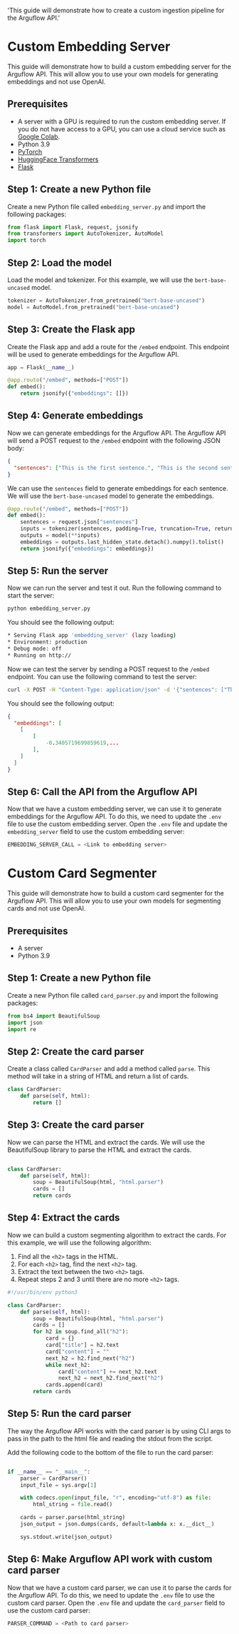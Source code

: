   'This guide will demonstrate how to create a custom ingestion pipeline for the Arguflow API.'

# Custom Embedding Server

This guide will demonstrate how to build a custom embedding server for the Arguflow API. This will allow you to use your own models for generating embeddings and not use OpenAI.

## Prerequisites

- A server with a GPU is required to run the custom embedding server. If you do not have access to a GPU, you can use a cloud service such as [Google Colab](https://colab.research.google.com/).
- Python 3.9
- [PyTorch](https://pytorch.org/get-started/locally/)
- [HuggingFace Transformers](https://huggingface.co/transformers/installation.html)
- [Flask](https://flask.palletsprojects.com/en/2.0.x/installation/)

## Step 1: Create a new Python file

Create a new Python file called `embedding_server.py` and import the following packages:

```python
from flask import Flask, request, jsonify
from transformers import AutoTokenizer, AutoModel
import torch
```

## Step 2: Load the model

Load the model and tokenizer. For this example, we will use the `bert-base-uncased` model.

```python
tokenizer = AutoTokenizer.from_pretrained("bert-base-uncased")
model = AutoModel.from_pretrained("bert-base-uncased")
```

## Step 3: Create the Flask app

Create the Flask app and add a route for the `/embed` endpoint. This endpoint will be used to generate embeddings for the Arguflow API.

```python
app = Flask(__name__)

@app.route("/embed", methods=["POST"])
def embed():
    return jsonify({"embeddings": []})
```

## Step 4: Generate embeddings

Now we can generate embeddings for the Arguflow API. The Arguflow API will send a POST request to the `/embed` endpoint with the following JSON body:

```json
{
  "sentences": ["This is the first sentence.", "This is the second sentence."]
}
```

We can use the `sentences` field to generate embeddings for each sentence. We will use the `bert-base-uncased` model to generate the embeddings.

```python
@app.route("/embed", methods=["POST"])
def embed():
    sentences = request.json["sentences"]
    inputs = tokenizer(sentences, padding=True, truncation=True, return_tensors="pt")
    outputs = model(**inputs)
    embeddings = outputs.last_hidden_state.detach().numpy().tolist()
    return jsonify({"embeddings": embeddings})
```

## Step 5: Run the server

Now we can run the server and test it out. Run the following command to start the server:

```bash
python embedding_server.py
```

You should see the following output:

```bash
* Serving Flask app 'embedding_server' (lazy loading)
* Environment: production
* Debug mode: off
* Running on http://
```

Now we can test the server by sending a POST request to the `/embed` endpoint. You can use the following command to test the server:

```bash
curl -X POST -H "Content-Type: application/json" -d '{"sentences": ["This is the first sentence.", "This is the second sentence."]}'
```

You should see the following output:

```json
{
  "embeddings": [
    [
        [
            -0.3405719699859619,...
        ],
    ]
  ]
}
```

## Step 6: Call the API from the Arguflow API

Now that we have a custom embedding server, we can use it to generate embeddings for the Arguflow API. To do this, we need to update the `.env` file to use the custom embedding server. Open the `.env` file and update the `embedding_server` field to use the custom embedding server:

```python
EMBEDDING_SERVER_CALL = <Link to embedding server>
```

# Custom Card Segmenter

This guide will demonstrate how to build a custom card segmenter for the Arguflow API. This will allow you to use your own models for segmenting cards and not use OpenAI.

## Prerequisites

- A server
- Python 3.9

## Step 1: Create a new Python file

Create a new Python file called `card_parser.py` and import the following packages:

```python
from bs4 import BeautifulSoup
import json
import re
```

## Step 2: Create the card parser

Create a class called `CardParser` and add a method called `parse`. This method will take in a string of HTML and return a list of cards.

```python
class CardParser:
    def parse(self, html):
        return []
```

## Step 3: Create the card parser

Now we can parse the HTML and extract the cards. We will use the BeautifulSoup library to parse the HTML and extract the cards.

```python

class CardParser:
    def parse(self, html):
        soup = BeautifulSoup(html, "html.parser")
        cards = []
        return cards
```

## Step 4: Extract the cards

Now we can build a custom segmenting algorithm to extract the cards. For this example, we will use the following algorithm:

1. Find all the `<h2>` tags in the HTML.
2. For each `<h2>` tag, find the next `<h2>` tag.
3. Extract the text between the two `<h2>` tags.
4. Repeat steps 2 and 3 until there are no more `<h2>` tags.

```python
#!/usr/bin/env python3

class CardParser:
    def parse(self, html):
        soup = BeautifulSoup(html, "html.parser")
        cards = []
        for h2 in soup.find_all("h2"):
            card = {}
            card["title"] = h2.text
            card["content"] = ""
            next_h2 = h2.find_next("h2")
            while next_h2:
                card["content"] += next_h2.text
                next_h2 = next_h2.find_next("h2")
            cards.append(card)
        return cards
```

## Step 5: Run the card parser

The way the Arguflow API works with the card parser is by using CLI args to pass in the path to the html file and reading the stdout from the script.

Add the following code to the bottom of the file to run the card parser:

```python

if __name__ == "__main__":
    parser = CardParser()
    input_file = sys.argv[1]

    with codecs.open(input_file, "r", encoding="utf-8") as file:
        html_string = file.read()

    cards = parser.parse(html_string)
    json_output = json.dumps(cards, default=lambda x: x.__dict__)

    sys.stdout.write(json_output)
```

## Step 6: Make Arguflow API work with custom card parser

Now that we have a custom card parser, we can use it to parse the cards for the Arguflow API. To do this, we need to update the `.env` file to use the custom card parser. Open the `.env` file and update the `card_parser` field to use the custom card parser:

```python
PARSER_COMMAND = <Path to card parser>
```
